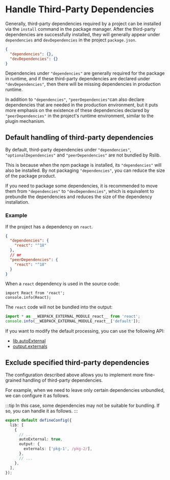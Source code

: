 # Handle Third-Party Dependencies

Generally, third-party dependencies required by a project can be installed via the `install` command in the package manager. After the third-party dependencies are successfully installed, they will generally appear under `dependencies` and `devDependencies` in the project `package.json`.

```json title="package.json"
{
  "dependencies": {},
  "devDependencies": {}
}
```

Dependencies under `"dependencies"` are generally required for the package in runtime, and if these third-party dependencies are declared under `"devDependencies"`, then there will be missing dependencies in production runtime.

In addition to `"dependencies"`, `"peerDependencies"`can also declare dependencies that are needed in the production environment, but it puts more emphasis on the existence of these dependencies declared by `"peerDependencies"` in the project's runtime environment, similar to the plugin mechanism.

## Default handling of third-party dependencies

By default, third-party dependencies under `"dependencies"`, `"optionalDependencies"` and `"peerDependencies"` are not bundled by Rslib.

This is because when the npm package is installed, its `"dependencies"` will also be installed. By not packaging `"dependencies"`, you can reduce the size of the package product.

If you need to package some dependencies, it is recommended to move them from `"dependencies"` to `"devDependencies"`, which is equivalent to prebundle the dependencies and reduces the size of the dependency installation.

### Example

If the project has a dependency on `react`.

```json title="package.json"
{
  "dependencies": {
    "react": "^18"
  },
  // or
  "peerDependencies": {
    "react": "^18"
  }
}
```

When a `react` dependency is used in the source code:

```tsx title="src/index.ts"
import React from 'react';
console.info(React);
```

The `react` code will not be bundled into the output:

```js title="dist/index.js"
import * as __WEBPACK_EXTERNAL_MODULE_react__ from 'react';
console.info(__WEBPACK_EXTERNAL_MODULE_react__['default']);
```

If you want to modify the default processing, you can use the following API:

- [lib.autoExternal](/config/lib/auto-external)
- [output.externals](/config/rsbuild/output#outputexternals)

## Exclude specified third-party dependencies

The configuration described above allows you to implement more fine-grained handling of third-party dependencies.

For example, when we need to leave only certain dependencies unbundled, we can configure it as follows.

:::tip
In this case, some dependencies may not be suitable for bundling. If so, you can handle it as follows.
:::

```ts
export default defineConfig({
  lib: [
    {
      // ...
      autoExternal: true,
      output: {
        externals: ['pkg-1', /pkg-2/],
      },
      // ...
    },
  ],
});
```
